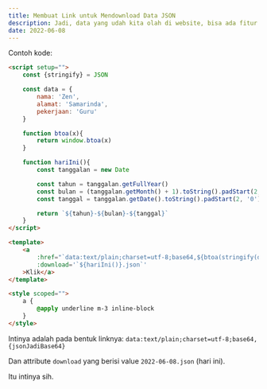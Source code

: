 ```yaml
---
title: Membuat Link untuk Mendownload Data JSON
description: Jadi, data yang udah kita olah di website, bisa ada fitur save-nya
date: 2022-06-08
---
```


Contoh kode:

```html
<script setup="">
	const {stringify} = JSON

	const data = {
		nama: 'Zen',
		alamat: 'Samarinda',
		pekerjaan: 'Guru'
	}

	function btoa(x){
		return window.btoa(x)
	}

	function hariIni(){
		const tanggalan = new Date

		const tahun = tanggalan.getFullYear()
		const bulan = (tanggalan.getMonth() + 1).toString().padStart(2, '0')
		const tanggal = tanggalan.getDate().toString().padStart(2, '0')

		return `${tahun}-${bulan}-${tanggal}`
	}
</script>

<template>
	<a 
		:href="`data:text/plain;charset=utf-8;base64,${btoa(stringify(data, null, 2))}`" 
		:download='`${hariIni()}.json`'
	>Klik</a>
</template>

<style scoped="">
	a {
		@apply underline m-3 inline-block
	}
</style>
```

Intinya adalah pada bentuk linknya: `data:text/plain;charset=utf-8;base64,{jsonJadiBase64}`

Dan attribute `download` yang berisi value `2022-06-08.json` (hari ini).

Itu intinya sih.